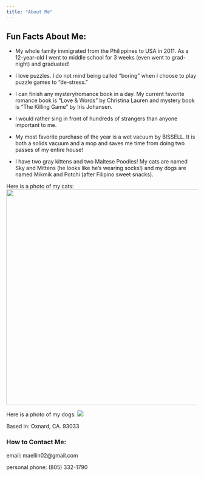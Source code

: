 ```yaml
---
title: "About Me"
---
```


## Fun Facts About Me:

-   My whole family immigrated from the Philippines to USA in 2011. As a 12-year-old I went to middle school for 3 weeks (even went to grad-night) and graduated!

-   I love puzzles. I do not mind being called "boring" when I choose to play puzzle games to "de-stress."

-   I can finish any mystery/romance book in a day. My current favorite romance book is "Love & Words" by Christina Lauren and mystery book is "The Killing Game" by Iris Johansen.

-   I would rather sing in front of hundreds of strangers than anyone important to me.

-   My most favorite purchase of the year is a wet vacuum by BISSELL. It is both a solids vacuum and a mop and saves me time from doing two passes of my entire house!

-   I have two gray kittens and two Maltese Poodles! My cats are named Sky and Mittens (he looks like he's wearing socks!) and my dogs are named Mikmik and Potchi (after Filipino sweet snacks).

Here is a photo of my cats:
![](img/my cats.jpeg){width="568"}

Here is a photo of my dogs:
![](img/my dogs.jpeg)

Based in: Oxnard, CA. 93033

### How to Contact Me:

email: maellin02\@gmail.com

personal phone: (805) 332-1790

